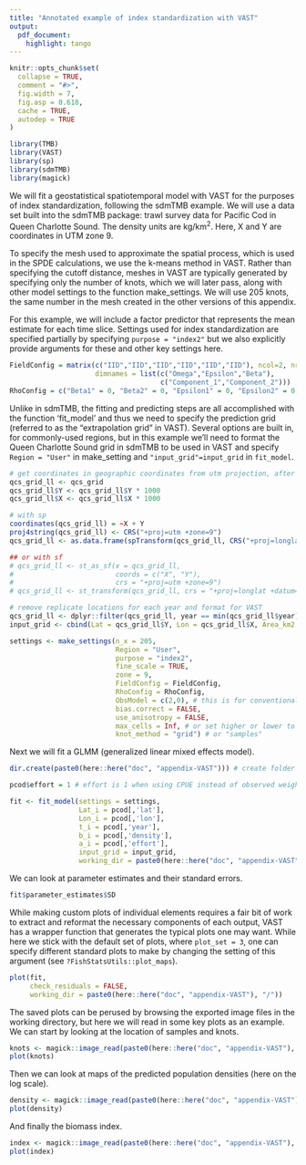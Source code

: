 ```yaml
---
title: "Annotated example of index standardization with VAST"
output:
  pdf_document:
    highlight: tango
---
```


```r
knitr::opts_chunk$set(
  collapse = TRUE,
  comment = "#>",
  fig.width = 7,
  fig.asp = 0.618,
  cache = TRUE,
  autodep = TRUE
)
```


```r
library(TMB)               
library(VAST)
library(sp)
library(sdmTMB)
library(magick)
```

We will fit a geostatistical spatiotemporal model with VAST for the purposes of index standardization, following the sdmTMB example. We will use a data set built into the sdmTMB package: trawl survey data for Pacific Cod in Queen Charlotte Sound. The density units are kg/km^2^. Here, X and Y are coordinates in UTM zone 9.

To specify the mesh used to approximate the spatial process, which is used in the SPDE calculations, we use the k-means method in VAST. Rather than specifying the cutoff distance, meshes in VAST are typically generated by specifying only the number of knots, which we will later pass, along with other model settings to the function make_settings. We will use 205 knots, the same number in the mesh created in the other versions of this appendix.

For this example, we will include a factor predictor that represents the mean estimate for each time slice. Settings used for index standardization are specified partially by specifying `purpose = "index2"` but we also explicitly provide arguments for these and other key settings here.
 
```r
FieldConfig = matrix(c("IID","IID","IID","IID","IID","IID"), ncol=2, nrow=3, 
                     dimnames = list(c("Omega","Epsilon","Beta"),
                                     c("Component_1","Component_2")))
RhoConfig = c("Beta1" = 0, "Beta2" = 0, "Epsilon1" = 0, "Epsilon2" = 0)
```

Unlike in sdmTMB, the fitting and predicting steps are all accomplished with the function 'fit_model' and thus we need to specify the prediction grid (referred to as the "extrapolation grid" in VAST).  Several options are built in, for commonly-used regions, but in this example we'll need to format the Queen Charlotte Sound grid in sdmTMB to be used in VAST and specify `Region = "User"` in make_setting and `"input_grid"=input_grid` in `fit_model`.


```r
# get coordinates in geographic coordinates from utm projection, after changing units to m
qcs_grid_ll <- qcs_grid
qcs_grid_ll$Y <- qcs_grid_ll$Y * 1000
qcs_grid_ll$X <- qcs_grid_ll$X * 1000

# with sp
coordinates(qcs_grid_ll) = ~X + Y
proj4string(qcs_grid_ll) <- CRS("+proj=utm +zone=9")
qcs_grid_ll <- as.data.frame(spTransform(qcs_grid_ll, CRS("+proj=longlat +datum=WGS84")))

## or with sf
# qcs_grid_ll <- st_as_sf(x = qcs_grid_ll,
#                         coords = c("X", "Y"),
#                         crs = "+proj=utm +zone=9")
# qcs_grid_ll <- st_transform(qcs_grid_ll, crs = "+proj=longlat +datum=WGS84")

# remove replicate locations for each year and format for VAST
qcs_grid_ll <- dplyr::filter(qcs_grid_ll, year == min(qcs_grid_ll$year))
input_grid <- cbind(Lat = qcs_grid_ll$Y, Lon = qcs_grid_ll$X, Area_km2 = 4)

settings <- make_settings(n_x = 205,
                          Region = "User", 
                          purpose = "index2", 
                          fine_scale = TRUE, 
                          zone = 9,
                          FieldConfig = FieldConfig,
                          RhoConfig = RhoConfig,
                          ObsModel = c(2,0), # this is for conventional logit-linked delta-gamma; c(10,2) for Tweedie
                          bias.correct = FALSE,
                          use_anisotropy = FALSE,
                          max_cells = Inf, # or set higher or lower to predict to greater/fewer locations
                          knot_method = "grid") # or "samples"
```

Next we will fit a GLMM (generalized linear mixed effects model).

```r
dir.create(paste0(here::here("doc", "appendix-VAST"))) # create folder for saved output

pcod$effort = 1 # effort is 1 when using CPUE instead of observed weight as the response

fit <- fit_model(settings = settings, 
                 Lat_i = pcod[,'lat'], 
                 Lon_i = pcod[,'lon'], 
                 t_i = pcod[,'year'], 
                 b_i = pcod[,'density'], 
                 a_i = pcod[,'effort'], 
                 input_grid = input_grid,
                 working_dir = paste0(here::here("doc", "appendix-VAST"), "/"))

```

We can look at parameter estimates and their standard errors.

```r
fit$parameter_estimates$SD
```

While making custom plots of individual elements requires a fair bit of work to extract and reformat the necessary components of each output, VAST has a wrapper function that generates the typical plots one may want. While here we stick with the default set of plots, where `plot_set = 3`, one can specify different standard plots to make by changing the setting of this argument (see `?FishStatsUtils::plot_maps`).

```r
plot(fit, 
     check_residuals = FALSE,
     working_dir = paste0(here::here("doc", "appendix-VAST"), "/"))
```

The saved plots can be perused by browsing the exported image files in the working directory, but here we will read in some key plots as an example. We can start by looking at the location of samples and knots.

```r
knots <- magick::image_read(paste0(here::here("doc", "appendix-VAST"), "/", "Data_and_knots.png"))
plot(knots)
```

Then we can look at maps of the predicted population densities (here on the log scale).

```r
density <- magick::image_read(paste0(here::here("doc", "appendix-VAST"), "/", "ln_density-predicted.png"))
plot(density)
```

And finally the biomass index.

```r
index <- magick::image_read(paste0(here::here("doc", "appendix-VAST"), "/", "Index-Biomass.png"))
plot(index)
```
